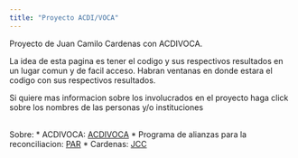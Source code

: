 ```yaml
---
title: "Proyecto ACDI/VOCA"
---
```

Proyecto de Juan Camilo Cardenas con ACDIVOCA.

La idea de esta pagina es tener el codigo y sus respectivos resultados en un lugar comun y de facil acceso. Habran ventanas en donde estara el codigo con sus respectivos resultados.

Si quiere mas informacion sobre los involucrados en el proyecto haga click sobre los nombres de las personas y/o instituciones
<br><br>


Sobre: 
* ACDIVOCA:  [ACDIVOCA](http://www.acdivoca.org.co/)
* Programa de alianzas para la reconciliacion: [PAR](http://pagina-web.azurewebsites.net/programadealianzas/)
* Cardenas: [JCC](https://economia.uniandes.edu.co/index.php?option=com_profesor&view=profesorp&profesor=9&Itemid=474)



